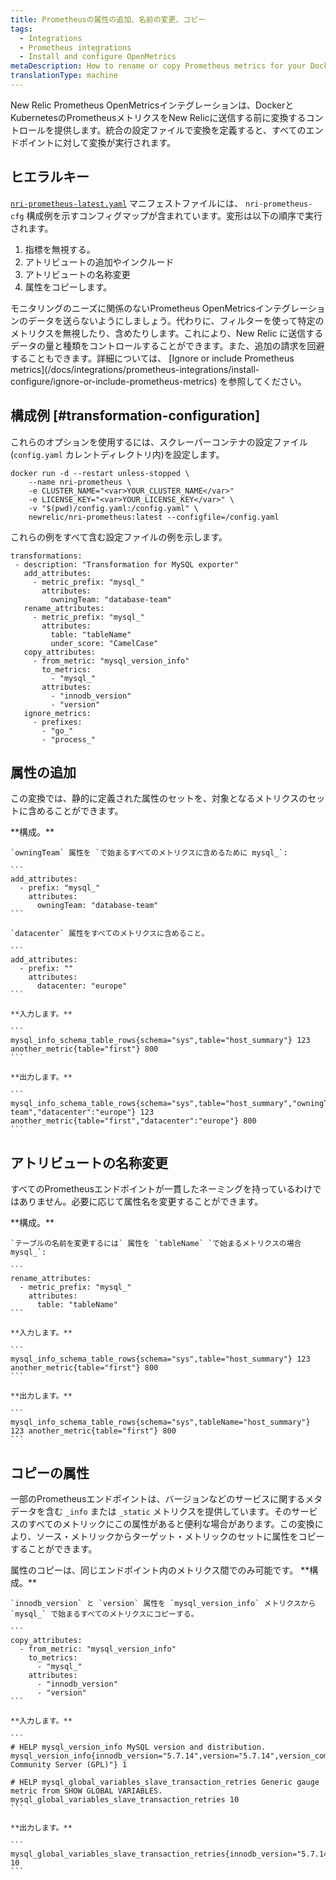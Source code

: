 ```yaml
---
title: Prometheusの属性の追加、名前の変更、コピー
tags:
  - Integrations
  - Prometheus integrations
  - Install and configure OpenMetrics
metaDescription: How to rename or copy Prometheus metrics for your Docker and Kubernetes integration before sending them to New Relic.
translationType: machine
---
```


New Relic Prometheus OpenMetricsインテグレーションは、DockerとKubernetesのPrometheusメトリクスをNew Relicに送信する前に変換するコントロールを提供します。統合の設定ファイルで変換を定義すると、すべてのエンドポイントに対して変換が実行されます。

## ヒエラルキー

[`nri-prometheus-latest.yaml`](https://download.newrelic.com/infrastructure_agent/integrations/kubernetes/nri-prometheus-latest.yaml) マニフェストファイルには、 `nri-prometheus-cfg` 構成例を示すコンフィグマップが含まれています。変形は以下の順序で実行されます。

1. 指標を無視する。
2. アトリビュートの追加やインクルード
3. アトリビュートの名称変更
4. 属性をコピーします。

<Callout variant="important">
  モニタリングのニーズに関係のないPrometheus OpenMetricsインテグレーションのデータを送らないようにしましょう。代わりに、フィルターを使って特定のメトリクスを無視したり、含めたりします。これにより、New Relic に送信するデータの量と種類をコントロールすることができます。また、追加の請求を回避することもできます。詳細については、 [Ignore or include Prometheus metrics](/docs/integrations/prometheus-integrations/install-configure/ignore-or-include-prometheus-metrics) を参照してください。
</Callout>

## 構成例 [#transformation-configuration]

これらのオプションを使用するには、スクレーパーコンテナの設定ファイル(`config.yaml` カレントディレクトリ内)を設定します。

```
docker run -d --restart unless-stopped \
    --name nri-prometheus \
    -e CLUSTER_NAME="<var>YOUR_CLUSTER_NAME</var>"
    -e LICENSE_KEY="<var>YOUR_LICENSE_KEY</var>" \
    -v "$(pwd)/config.yaml:/config.yaml" \
    newrelic/nri-prometheus:latest --configfile=/config.yaml
```

これらの例をすべて含む設定ファイルの例を示します。

```
transformations:
 - description: "Transformation for MySQL exporter"
   add_attributes:
     - metric_prefix: "mysql_"
       attributes:
         owningTeam: "database-team"
   rename_attributes:
     - metric_prefix: "mysql_"
       attributes:
         table: "tableName"
         under_score: "CamelCase"
   copy_attributes:
     - from_metric: "mysql_version_info"
       to_metrics:
         - "mysql_"
       attributes:
         - "innodb_version"
         - "version"
   ignore_metrics:
     - prefixes:
       - "go_"
       - "process_"
```

## 属性の追加

この変換では、静的に定義された属性のセットを、対象となるメトリクスのセットに含めることができます。

<CollapserGroup>
  <Collapser
    id="example-copy"
    title="属性の追加"
  >
    **構成。**

    `owningTeam` 属性を `で始まるすべてのメトリクスに含めるために mysql_`:

    ```
    add_attributes:
      - prefix: "mysql_"
        attributes: 
          owningTeam: "database-team"
    ```

    `datacenter` 属性をすべてのメトリクスに含めること。

    ```
    add_attributes:
      - prefix: ""
        attributes: 
          datacenter: "europe"
    ```

    **入力します。**

    ```
    mysql_info_schema_table_rows{schema="sys",table="host_summary"} 123 another_metric{table="first"} 800
    ```

    **出力します。**

    ```
    mysql_info_schema_table_rows{schema="sys",table="host_summary","owningTeam":"database-team","datacenter":"europe"} 123 another_metric{table="first","datacenter":"europe"} 800
    ```
  </Collapser>
</CollapserGroup>

## アトリビュートの名称変更

すべてのPrometheusエンドポイントが一貫したネーミングを持っているわけではありません。必要に応じて属性名を変更することができます。

<CollapserGroup>
  <Collapser
    id="example-rename"
    title="アトリビュートの名称変更"
  >
    **構成。**

    `テーブルの名前を変更するには` 属性を `tableName` `で始まるメトリクスの場合 mysql_`:

    ```
    rename_attributes:
      - metric_prefix: "mysql_" 
        attributes:
          table: "tableName"
    ```

    **入力します。**

    ```
    mysql_info_schema_table_rows{schema="sys",table="host_summary"} 123 another_metric{table="first"} 800
    ```

    **出力します。**

    ```
    mysql_info_schema_table_rows{schema="sys",tableName="host_summary"} 123 another_metric{table="first"} 800
    ```
  </Collapser>
</CollapserGroup>

## コピーの属性

一部のPrometheusエンドポイントは、バージョンなどのサービスに関するメタデータを含む `_info` または `_static` メトリクスを提供しています。そのサービスのすべてのメトリックにこの属性があると便利な場合があります。この変換により、ソース・メトリックからターゲット・メトリックのセットに属性をコピーすることができます。

<Callout variant="important">
  属性のコピーは、同じエンドポイント内のメトリクス間でのみ可能です。
</Callout>

<CollapserGroup>
  <Collapser
    id="example-copy"
    title="コピーの属性"
  >
    **構成。**

    `innodb_version` と `version` 属性を `mysql_version_info` メトリクスから `mysql_` で始まるすべてのメトリクスにコピーする。

    ```
    copy_attributes:
      - from_metric: "mysql_version_info"
        to_metrics:
          - "mysql_" 
        attributes: 
          - "innodb_version"
          - "version"
    ```

    **入力します。**

    ```
    # HELP mysql_version_info MySQL version and distribution. mysql_version_info{innodb_version="5.7.14",version="5.7.14",version_comment="MySQL Community Server (GPL)"} 1

    # HELP mysql_global_variables_slave_transaction_retries Generic gauge metric from SHOW GLOBAL VARIABLES. mysql_global_variables_slave_transaction_retries 10
    ```

    **出力します。**

    ```
    mysql_global_variables_slave_transaction_retries{innodb_version="5.7.14",version="5.7.14"} 10
    ```
  </Collapser>
</CollapserGroup>
